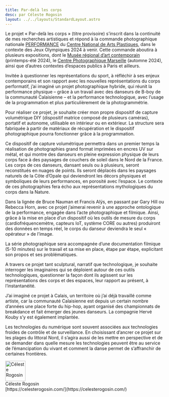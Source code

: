 ```yaml
---
title: Par-delà les corps
desc: par Céleste Rogosin
layout: ../../layouts/StandardLayout.astro
---
```


Le projet « Par-delà les corps » (titre provisoire) s’inscrit dans la
continuité de mes recherches artistiques et répond à la commande
photographique nationale [PERFORMANCE] du [Centre National de Arts
Plastiques][CNAP], dans le contexte des Jeux Olympiques 2024 à venir. Cette
commande aboutira à plusieurs expositions, dont le [Musée régional d’art
contemporain][MRAC] (printemps-été 2024), le [Centre Photographique
Marseille][CPM] (automne 2024), ainsi que d’autres contextes d’espaces publics
à Paris et ailleurs.

[CNAP]: https://www.cnap.fr/
[PERFORMANCE]: https://www.cnap.fr/acquisition-commande/commandes/performance
[MRAC]: https://mrac.laregion.fr/
[CPM]: https://www.centrephotomarseille.fr/

Invitée à questionner les représentations du sport,
à réfléchir à ses enjeux contemporains et son rapport avec les nouvelles
représentations du corps performatif,
j’ai imaginé un projet photographique hybride,
qui réunit la performance physique
– grâce à un travail avec des danseurs de B-boy de la communauté Calaisienne –
et la performance technologique,
avec l’usage de la programmation et plus particulièrement de la photogrammétrie.

Pour réaliser ce projet, je souhaite créer mon propre dispositif de capture
volumétrique DIY (dispositif matrice composé de plusieurs caméras),
portatif et autonome, utilisable en intérieur ou en extérieur.
La structure sera fabriquée à partir de matériaux de récupération et le
dispositif photographique pourra fonctionner grâce à la programmation.

Ce dispositif de capture volumétrique permettra dans un premier temps la
réalisation de photographies grand format imprimées en encres UV sur métal,
et qui montre des danseurs en pleine expression physique de leurs corps face
à des paysages de couchers de soleil dans le Nord de la France.
Les corps de ces danseurs, dansant seuls ou à plusieurs,
seront reconstitués en nuages de points.
Ils seront déplacés dans les paysages naturels de la Côte d’Opale
qui deviendront les décors physiques et symboliques de leurs performances,
en porosité avec l’espace.
Le contexte de ces photographies fera écho aux représentations mythologiques
du corps dans la Nature.

Dans la lignée de Bruce Nauman et Francis Alÿs, en passant par Gary Hill ou
Rebecca Horn, avec ce projet j’aimerai revenir à une approche ontologique
de la performance, engagée dans l’acte photographique et filmique.
Ainsi, grâce à la mise en place d’un dispositif où les outils de mesure du corps
(cardiofréquencemètre, capteurs IoT, système CORE ou autres) produiront des
données en temps réel, le corps du danseur deviendra le seul « opérateur » de
l’image.

La série photographique sera accompagnée d’une documentation filmique
(5-10 minutes) sur le travail et sa mise en place, étape par étape,
explicitant son propos et ses problématiques.

A travers ce projet tant sculptural, narratif que technologique,
je souhaite interroger les imaginaires qui se déploient autour de ces outils
technologiques,
questionner la façon dont ils agissent sur les représentations des corps
et des espaces, leur rapport au présent, à l’instantanéité.

J’ai imaginé ce projet à Calais, un territoire où j’ai déjà travaillé
comme artiste, car la communauté Calaisienne est depuis un certain nombre
d’années une place forte du hip-hop, ayant organisé des championnats de
breakdance et fait émerger des jeunes danseurs.
La compagnie Hervé Kouby s’y est également implantée.

Les technologies du numérique sont souvent associées aux technologies froides
de contrôle et de surveillance.
En choisissant d’ancrer ce projet sur les plages du littoral Nord,
il s’agira aussi de les mettre en perspective et de se demander
dans quelle mesure les technologies peuvent être au service de
l’émancipation du vivant et comment la danse permet de s’affranchir
de certaines frontières.



<div class="flex justify-center">
  <div class="flex items-center">
    <Image
      src={portrait}
      class="inline-block rounded-full"
      alt="Céleste Rogosin"
      width="64"
      height="64"
      loading="eager"
      format="avif"
    />
    <div class="inline-block ml-4">
      <span>Céleste Rogosin</span>
      <br />
      <span>[https://celesterogosin.com/](https://celesterogosin.com/)</span>
    </div>
  </div>
</div>
